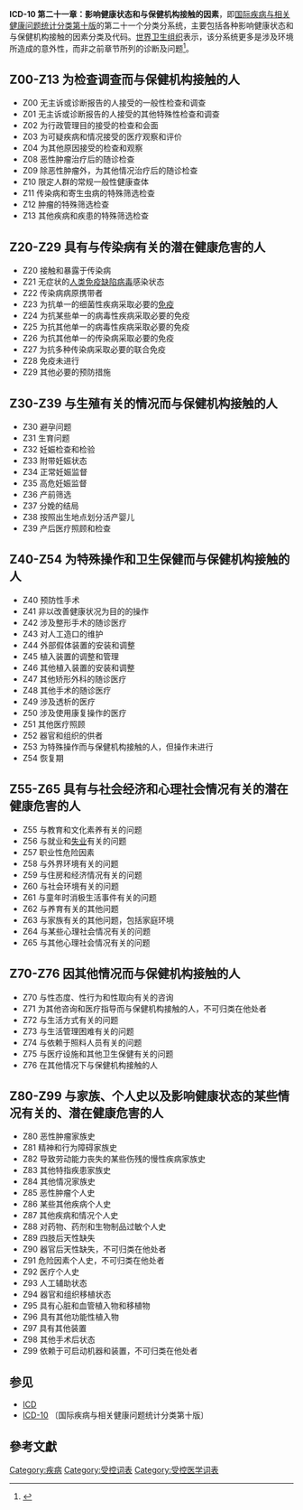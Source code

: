 '''ICD-10 第二十一章：影响健康状态和与保健机构接触的因素'''，即[[国际疾病与相关健康问题统计分类第十版|国际疾病与相关健康问题统计分类第十版]]的第二十一个分类分系统，主要包括各种影响健康状态和与保健机构接触的因素分类及代码。[[世界卫生组织|世界卫生组织]]表示，该分系统更多是涉及环境所造成的意外性，而非之前章节所列的诊断及问题<ref>{{Cite web |url=http://apps.who.int/classifications/apps/icd/icd10online/kz00.htm |title=WTO Factors influencing health status and contact with health services |accessdate=2009-07-25 |archive-date=2009-06-17 |archive-url=https://web.archive.org/web/20090617235224/http://apps.who.int/classifications/apps/icd/icd10online/kz00.htm |dead-url=no }}</ref>。

{{ICD-10A}}


== Z00-Z13 为检查调查而与保健机构接触的人 ==
* Z00 无主诉或诊断报告的人接受的一般性检查和调查
* Z01 无主诉或诊断报告的人接受的其他特殊性检查和调查
* Z02 为行政管理目的接受的检查和会面
* Z03 为可疑疾病和情况接受的医疗观察和评价
* Z04 为其他原因接受的检查和观察
* Z08 恶性肿瘤治疗后的随诊检查
* Z09 除恶性肿瘤外，为其他情况治疗后的随诊检查
* Z10 限定人群的常规一般性健康查体
* Z11 传染病和寄生虫病的特殊筛选检查
* Z12 肿瘤的特殊筛选检查
* Z13 其他疾病和疾患的特殊筛选检查

== Z20-Z29 具有与传染病有关的潜在健康危害的人 ==
* Z20 接触和暴露于传染病
* Z21 无症状的[[人类免疫缺陷病毒|人类免疫缺陷病毒]]感染状态
* Z22 传染病病原携带者
* Z23 为抗单一的细菌性疾病采取必要的[[免疫|免疫]]
* Z24 为抗某些单一的病毒性疾病采取必要的免疫
* Z25 为抗其他单一的病毒性疾病采取必要的免疫
* Z26 为抗其他单一的传染病采取必要的免疫
* Z27 为抗多种传染病采取必要的联合免疫
* Z28 免疫未进行
* Z29 其他必要的预防措施

== Z30-Z39 与生殖有关的情况而与保健机构接触的人 ==
* Z30 避孕问题
* Z31 生育问题
* Z32 妊娠检查和检验
* Z33 附带妊娠状态
* Z34 正常妊娠监督
* Z35 高危妊娠监督
* Z36 产前筛选
* Z37 分娩的结局
* Z38 按照出生地点划分活产婴儿
* Z39 产后医疗照顾和检查

== Z40-Z54 为特殊操作和卫生保健而与保健机构接触的人 ==
* Z40 预防性手术
* Z41 非以改善健康状况为目的的操作
* Z42 涉及整形手术的随诊医疗
* Z43 对人工造口的维护
* Z44 外部假体装置的安装和调整
* Z45 植入装置的调整和管理
* Z46 其他植入装置的安装和调整
* Z47 其他矫形外科的随诊医疗
* Z48 其他手术的随诊医疗
* Z49 涉及透析的医疗
* Z50 涉及使用康复操作的医疗
* Z51 其他医疗照顾
* Z52 器官和组织的供者
* Z53 为特殊操作而与保健机构接触的人，但操作未进行
* Z54 恢复期

== Z55-Z65 具有与社会经济和心理社会情况有关的潜在健康危害的人 ==
* Z55 与教育和文化素养有关的问题
* Z56 与就业和[[失业|失业]]有关的问题
* Z57 职业性危险因素
* Z58 与外界环境有关的问题
* Z59 与住房和经济情况有关的问题
* Z60 与社会环境有关的问题
* Z61 与童年时消极生活事件有关的问题
* Z62 与养育有关的其他问题
* Z63 与家族有关的其他问题，包括家庭环境
* Z64 与某些心理社会情况有关的问题
* Z65 与其他心理社会情况有关的问题

== Z70-Z76 因其他情况而与保健机构接触的人 ==
* Z70 与性态度、性行为和性取向有关的咨询
* Z71 为其他咨询和医疗指导而与保健机构接触的人，不可归类在他处者
* Z72 与生活方式有关的问题
* Z73 与生活管理困难有关的问题
* Z74 与依赖于照料人员有关的问题
* Z75 与医疗设施和其他卫生保健有关的问题
* Z76 在其他情况下与保健机构接触的人

== Z80-Z99 与家族、个人史以及影响健康状态的某些情况有关的、潜在健康危害的人 ==
* Z80 恶性肿瘤家族史
* Z81 精神和行为障碍家族史
* Z82 导致劳动能力丧失的某些伤残的慢性疾病家族史
* Z83 其他特指疾患家族史
* Z84 其他情况家族史
* Z85 恶性肿瘤个人史
* Z86 某些其他疾病个人史
* Z87 其他疾病和情况个人史
* Z88 对药物、药剂和生物制品过敏个人史
* Z89 四肢后天性缺失
* Z90 器官后天性缺失，不可归类在他处者
* Z91 危险因素个人史，不可归类在他处者
* Z92 医疗个人史
* Z93 人工辅助状态
* Z94 器官和组织移植状态
* Z95 具有心脏和血管植入物和移植物
* Z96 具有其他功能性植入物
* Z97 具有其他装置
* Z98 其他手术后状态
* Z99 依赖于可启动机器和装置，不可归类在他处者

== 参见 ==
*[[ICD|ICD]]
*[[ICD-10|ICD-10]] 〔国际疾病与相关健康问题统计分类第十版〕

== 參考文獻 ==
<div class="references-small">
<references />
</div>

[[Category:疾病|Category:疾病]]
[[Category:受控词表|Category:受控词表]]
[[Category:受控医学词表|Category:受控医学词表]]